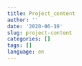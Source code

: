 ```yaml
---
title: Project_content
author: ''
date: '2020-06-19'
slug: project-content
categories: []
tags: []
language: en
---
```

